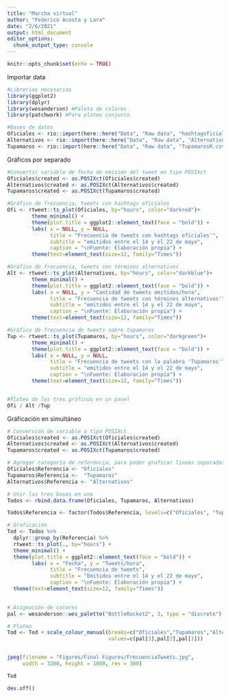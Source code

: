 ```yaml
---
title: "Marcha virtual"
author: "Federico Acosta y Lara"
date: "2/6/2021"
output: html_document
editor_options: 
  chunk_output_type: console
---
```


```r
knitr::opts_chunk$set(echo = TRUE)
```


Importar data
```r

#Librerias necesarias
library(ggplot2)
library(dplyr)
library(wesanderson) #Paleta de colores
library(patchwork) #Para ploteo conjunto

#Bases de datos
Oficiales <- rio::import(here::here("Data", "Raw data", "hashtagoficiales.csv"))
Alternativos <- rio::import(here::here("Data", "Raw data", "AlternativosR.csv"))
Tupamaros <- rio::import(here::here("Data", "Raw data", "TupamarosR.csv"))

```


Gráficos por separado
```r
#Convertir variable de fecha de emisión del tweet en tipo POSIXct
Oficiales$created <- as.POSIXct(Oficiales$created) 
Alternativos$created <- as.POSIXct(Alternativos$created) 
Tupamaros$created <- as.POSIXct(Tupamaros$created)

#Gráfico de frecuencia, tweets con hashtags oficiales
Ofi <- rtweet::ts_plot(Oficiales, by="hours", color="darkred")+
        theme_minimal() +
        theme(plot.title = ggplot2::element_text(face = "bold")) +
        labs( x = NULL, y = NULL,
              title = "Frecuencia de tweets con hashtags oficiales'",
              subtitle = "emitidos entre el 14 y el 22 de mayo",
              caption = "\nFuente: Elaboración propia") +
        theme(text=element_text(size=12, family="Times"))

#Gráfico de frecuencia, tweets con términos alternativos
Alt <- rtweet::ts_plot(Alternativos, by="hours", color="darkblue")+
        theme_minimal() +
        theme(plot.title = ggplot2::element_text(face = "bold")) +
        labs( x = NULL, y = "Cantidad de tweets emitidos/hora",
              title = "Frecuencia de tweets con términos alternativos'",
              subtitle = "emitidos entre el 14 y el 22 de mayo",
              caption = "\nFuente: Elaboración propia") +
        theme(text=element_text(size=12, family="Times"))

#Gráfico de frecuencia de tweets sobre tupamaros
Tup <- rtweet::ts_plot(Tupamaros, by="hours", color="darkgreen")+
        theme_minimal() +
        theme(plot.title = ggplot2::element_text(face = "bold")) +
        labs( x = NULL, y = NULL,
              title = "Frecuencia de tweets con la palabra 'Tupamaros'",
              subtitle = "emitidos entre el 14 y el 22 de mayo",
              caption = "\nFuente: Elaboración propia") +
        theme(text=element_text(size=12, family="Times"))


#Ploteo de los tres gráficos en un panel
Ofi / Alt /Tup

```



Gráficación en simultáneo
```r
# Conversión de variable a tipo POSIXct
Oficiales$created <- as.POSIXct(Oficiales$created) 
Alternativos$created <- as.POSIXct(Alternativos$created)
Tupamaros$created <- as.POSIXct(Tupamaros$created)

# Agregar categoría de referencia, para poder graficar lineas separadas
Oficiales$Referencia <- "Oficiales"
Tupamaros$Referencia <-  "Tupamaros"
Alternativos$Referencia <- "Alternativos"

# Unir las tres bases en una
Todos <- rbind.data.frame(Oficiales, Tupamaros, Alternativos)

Todos$Referencia <- factor(Todos$Referencia, levels=c("Oficiales", "Tupamaros", "Alternativos"))

# Graficación
Tod <- Todos %>% 
  dplyr::group_by(Referencia) %>%
  rtweet::ts_plot(., by="hours") +
  theme_minimal() +
  theme(plot.title = ggplot2::element_text(face = "bold")) +
        labs( x = "Fecha", y = "Tweets/hora",
              title = "Frecuencia de tweets",
              subtitle = "Emitidos entre el 14 y el 22 de mayo",
              caption = "\nFuente: Elaboración propia") +
  theme(text=element_text(size=12, family="Times"))
  

# Asignación de colores
pal <- wesanderson::wes_palette("BottleRocket2", 3, type = "discrete")

# Ploteo
Tod <- Tod + scale_colour_manual(breaks=c("Oficiales","Tupamaros","Alternativos"),
                                 values=c(pal[3],pal[2],pal[1]))


jpeg(filename = "Figures/Final Figures/FrecuenciaTweets.jpg", 
     width = 3200, height = 1800, res = 300)

Tod

dev.off()


```




